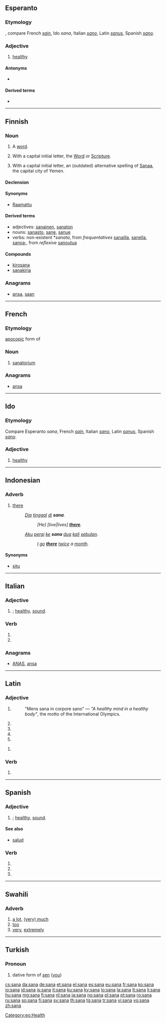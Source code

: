 {{also|śana}}
==Esperanto==

===Etymology===
{{etyl|la|eo}}, compare French ''[[sain]]'', Ido ''sana'', Italian ''[[sano]]'', Latin ''[[sanus]]'', Spanish ''[[sano]]''.

===Adjective===
{{eo-adj}}

# [[healthy]]

====Antonyms====
* {{l|eo|malsana}}

====Derived terms====
* {{l|eo|malsanulejo|gloss=hospital}}

[[Category:eo:Health]]

----

==Finnish==
{{Finnish index|s|a}}

===Noun===
{{head|fi|noun}}

# A [[word]].
# {{religion|lang=fi}} With a capital initial letter, the [[Word]] or [[Scripture]].
# With a capital initial letter, an (outdated) alternative spelling of [[Sanaa]], the capital city of Yemen.

====Declension====
{{fi-decl-kala|san}}

====Synonyms====
* {{sense|Word}}  [[Raamattu]]

====Derived terms====
* adjectives: [[sanainen]], [[sanaton]]
* nouns: [[sanasto]], [[sane]], [[sanue]]
* verbs: non-existent *''sanata'', from ''frequentatives'' [[sanailla]], [[sanella]], [[sanoa]];, from ''reflexive'' [[sanoutua]]

====Compounds====
* [[kirosana]]
* [[sanakirja]]

===Anagrams===
* [[ansa#Finnish|ansa]], [[saan#Finnish|saan]]

----

==French==

===Etymology===
[[apocopic]] form of {{term|sanatorium|lang=fr}}

===Noun===
{{fr-noun|m}}

# [[sanatorium]]

===Anagrams===
* [[ansa#French|ansa]]

----

==Ido==

===Etymology===
Compare Esperanto ''sana'', French ''[[sain]]'', Italian ''[[sano]]'', Latin ''[[sanus]]'', Spanish ''[[sano]]''.

===Adjective===
{{io-adj}}

# [[healthy]]

----

==Indonesian==

===Adverb===
{{head|id|adverb}}

# [[there]]
#: ''[[Dia]] [[tinggal]] [[di]] '''sana'''.''
#:: ''[He] [live|lives] '''[[there]]'''.''
#: ''[[aku|Aku]] [[pergi]] [[ke]] '''sana''' [[dua]] [[kali]] [[bulan|sebulan]].''
#:: ''[[I]] [[go]] '''[[there]]''' [[twice]] a [[month]].''

====Synonyms====
* [[situ]]

----

==Italian==

===Adjective===
{{head|it|adjective form|g=f}}

# {{feminine of|sano|nodot=1}}; [[healthy]], [[sound]].

===Verb===
{{head|it|verb form}}

# {{conjugation of|sanare||3|s|pres|ind|lang=it}}
# {{conjugation of|sanare||2|s|imp|lang=it}}

===Anagrams===
* [[ANAS#Italian|ANAS]], [[ansa#Italian|ansa]]

----

==Latin==

===Adjective===
{{la-adj-form|sāna}}

# {{inflection of|sanus||nom|f|s|lang=la}}
#: "Mens sana in corpore sano" — ''"A healthy mind in a healthy body"'', the motto of the International Olympics.
# {{inflection of|sanus||nom|n|p|lang=la}}
# {{inflection of|sanus||acc|n|p|lang=la}}
# {{inflection of|sanus||voc|f|s|lang=la}}
# {{inflection of|sanus||voc|n|p|lang=la}}

{{la-adj-form|sānā}}

# {{inflection of|sanus||abl|f|s|lang=la}}

===Verb===
{{la-verb-form|sānā}}

# {{conjugation of|sano|sānō|2|s|pres|act|imp|lang=la}}

----

==Spanish==

===Adjective===
{{es-adj|m=sano}}

# {{feminine of|sano|nodot=1}}; [[healthy]], [[sound]].

====See also====
* [[salud]] {{f}}

===Verb===
{{es-verb-form|sanar}}
 
# {{es-verb form of|ending=ar|mood=imperative|sense=affirmative|pers=2|formal=no|number=singular|[[sanar]]}}
# {{es-verb form of|ending=ar|mood=indicative|tense=present|pers=2|formal=yes|number=singular|[[sanar]]}}
# {{es-verb form of|ending=ar|mood=indicative|tense=present|pers=3|number=singular|[[sanar]]}}

----

==Swahili==

===Adverb===
{{head|sw|adverb}}

# [[a lot]], [[much|(very) much]]
# [[too]]
# [[very]], [[extremely]]

----

==Turkish==

===Pronoun===
{{head|tr|pronoun form}}

# dative form of [[sen]] ([[you]])

[[cs:sana]]
[[da:sana]]
[[de:sana]]
[[et:sana]]
[[el:sana]]
[[es:sana]]
[[eu:sana]]
[[fr:sana]]
[[ko:sana]]
[[io:sana]]
[[id:sana]]
[[is:sana]]
[[it:sana]]
[[ku:sana]]
[[ky:sana]]
[[lo:sana]]
[[la:sana]]
[[lt:sana]]
[[li:sana]]
[[hu:sana]]
[[mg:sana]]
[[fj:sana]]
[[nl:sana]]
[[ja:sana]]
[[no:sana]]
[[pl:sana]]
[[pt:sana]]
[[ro:sana]]
[[ru:sana]]
[[so:sana]]
[[fi:sana]]
[[sv:sana]]
[[th:sana]]
[[tg:sana]]
[[tr:sana]]
[[vi:sana]]
[[vo:sana]]
[[zh:sana]]
